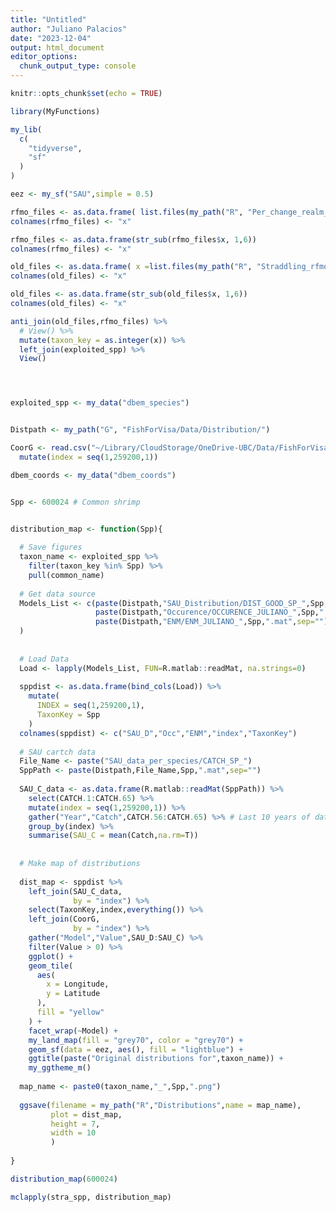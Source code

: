 ```yaml
---
title: "Untitled"
author: "Juliano Palacios"
date: "2023-12-04"
output: html_document
editor_options: 
  chunk_output_type: console
---
```


```r
knitr::opts_chunk$set(echo = TRUE)

library(MyFunctions)

my_lib(
  c(
    "tidyverse",
    "sf"
  )
)

```



```r

eez <- my_sf("SAU",simple = 0.5)

rfmo_files <- as.data.frame( list.files(my_path("R", "Per_change_realm_rfmo")))
colnames(rfmo_files) <- "x"

rfmo_files <- as.data.frame(str_sub(rfmo_files$x, 1,6))
colnames(rfmo_files) <- "x"

old_files <- as.data.frame( x =list.files(my_path("R", "Straddling_rfmo")))
colnames(old_files) <- "x"

old_files <- as.data.frame(str_sub(old_files$x, 1,6))
colnames(old_files) <- "x"

anti_join(old_files,rfmo_files) %>% 
  # View() %>% 
  mutate(taxon_key = as.integer(x)) %>% 
  left_join(exploited_spp) %>% 
  View()




exploited_spp <- my_data("dbem_species")


Distpath <- my_path("G", "FishForVisa/Data/Distribution/")

CoorG <- read.csv("~/Library/CloudStorage/OneDrive-UBC/Data/FishForVisa/Data/Spatial/coordinates_gab.csv") %>% 
  mutate(index = seq(1,259200,1))

dbem_coords <- my_data("dbem_coords")


Spp <- 600024 # Common shrimp


distribution_map <- function(Spp){
  
  # Save figures
  taxon_name <- exploited_spp %>% 
    filter(taxon_key %in% Spp) %>% 
    pull(common_name)
  
  # Get data source
  Models_List <- c(paste(Distpath,"SAU_Distribution/DIST_GOOD_SP_",Spp,".mat",sep =""),
                   paste(Distpath,"Occurence/OCCURENCE_JULIANO_",Spp,".mat",sep=""),
                   paste(Distpath,"ENM/ENM_JULIANO_",Spp,".mat",sep="")
  )
  
  
  # Load Data
  Load <- lapply(Models_List, FUN=R.matlab::readMat, na.strings=0)
  
  sppdist <- as.data.frame(bind_cols(Load)) %>% 
    mutate(
      INDEX = seq(1,259200,1),
      TaxonKey = Spp
    )
  colnames(sppdist) <- c("SAU_D","Occ","ENM","index","TaxonKey")
  
  # SAU cartch data
  File_Name <- paste("SAU_data_per_species/CATCH_SP_")
  SppPath <- paste(Distpath,File_Name,Spp,".mat",sep="")
  
  SAU_C_data <- as.data.frame(R.matlab::readMat(SppPath)) %>% 
    select(CATCH.1:CATCH.65) %>% 
    mutate(index = seq(1,259200,1)) %>% 
    gather("Year","Catch",CATCH.56:CATCH.65) %>% # Last 10 years of data
    group_by(index) %>% 
    summarise(SAU_C = mean(Catch,na.rm=T))
  
  
  # Make map of distributions
  
  dist_map <- sppdist %>% 
    left_join(SAU_C_data,
              by = "index") %>% 
    select(TaxonKey,index,everything()) %>% 
    left_join(CoorG,
              by = "index") %>% 
    gather("Model","Value",SAU_D:SAU_C) %>%
    filter(Value > 0) %>% 
    ggplot() +
    geom_tile(
      aes(
        x = Longitude,
        y = Latitude
      ),
      fill = "yellow"
    ) +
    facet_wrap(~Model) +
    my_land_map(fill = "grey70", color = "grey70") +
    geom_sf(data = eez, aes(), fill = "lightblue") +
    ggtitle(paste("Original distributions for",taxon_name)) +
    my_ggtheme_m()
  
  map_name <- paste0(taxon_name,"_",Spp,".png")
  
  ggsave(filename = my_path("R","Distributions",name = map_name),
         plot = dist_map,
         height = 7,
         width = 10
         )
  
}


```


```r
distribution_map(600024)

mclapply(stra_spp, distribution_map)

```

